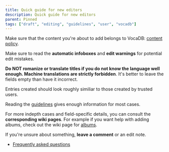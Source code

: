---
title: Quick guide for new editors
description: Quick guide for new editors
parent: Pinned
tags: ["draft", "editing", "guidelines", "user", "vocadb"]
---

Make sure that the content you're about to add belongs to VocaDB:  [content policy](/docs/other-guidelines/content-policy#songs).

Make sure to read the **automatic infoboxes** and **edit warnings** for potential edit mistakes. 

**Do NOT romanize or translate titles if you do not know the language well enough. Machine translations are strictly forbidden**. It's better to leave the fields empty than have it incorrect.

Entries created should look roughly similiar to those created by trusted users.

Reading the [guidelines](https://vocadb.net/Help/guidelines) gives enough information for most cases.

For more indepth cases and field-specific details, you can consult the **corresponding wiki pages**. For example if you want help with adding albums, check out the wiki page for [albums](/docs/albums/album-entry-editing).

If you're unsure about something, **leave a comment** or an edit note.

- [Frequently asked questions](/docs/guidelines/vocadb-editing-faq)
